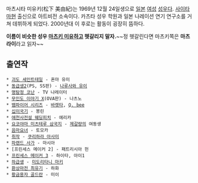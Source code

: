 마츠시타 미유키(松下 美由紀)는 1969년 12월 24일생으로 [[일본]] [[여성]] [[성우]]다. [[사이타마]]현 출신으로 아트비전 소속이다. 카츠타 성우 학원과 일본 나레이션 연기 연구소를 거쳐 데뷔하게 되었다. 2000년대 이 후로는 활동이 굉장히 뜸하다.

'''이름이 비슷한 성우 [[마츠키 미유]]하고 헷갈리지 말자.'''~~정 헷갈린다면 마츠키쪽은 '''마츠라이'''라고 읽자~~

== 출연작 ==
 * [[괴도 세인트테일]] - 혼마 유미
 * [[동급생2]](PS, SS판) - [[나루사와 유이]]
 * [[명탐정 코난]] - TV 나레이터
 * [[무인도 이야기 X]](OVA판) - 나츠노
 * [[뱀파이어 시리즈]] - [[바렛타]], [[Q. bee]]
 * [[십이국기]] - 봉린
 * [[애천사전설 웨딩피치]] - 에리카
 * [[요코야마 미츠테루 삼국지]] - [[제갈량]]의 여동생
 * [[음마요녀]] - 토모카
 * [[취작]] - [[쿠리하라 아사미]]
 * [[파랜드 사가]] - 마시아
 * [프린세스 메이커 2] - 패트리시아 헌
 * [[프린세스 메이커 3]] - 하이타, 아이1
 * [[하급생]] - [[미도리타니 마키]] 
 * [[환상마전 최유기]] - 하화
 * [[황금용자 골드란]] - 미이

